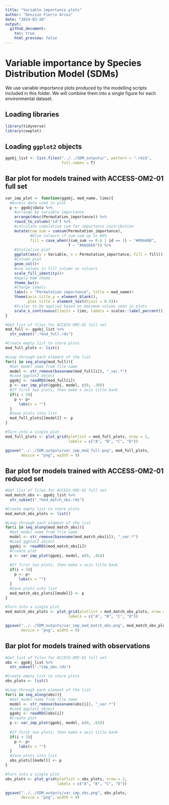 ```yaml
---
title: "Variable importance plots"
author: "Denisse Fierro Arcos"
date: "2024-03-28"
output: 
  github_document:
    toc: true
    html_preview: false
---
```


# Variable importance by Species Distribution Model (SDMs)
We use variable importance plots produced by the modelling scripts included in this folder. We will combine them into a single figure for each environmental dataset.  
  
## Loading libraries
  
```r
library(tidyverse)
library(cowplot)
```

## Loading `ggplot2` objects
  
```r
ggobj_list <- list.files("../../SDM_outputs/", pattern = ".rds$", 
                         full.names = T)
```
  
## Bar plot for models trained with ACCESS-OM2-01 full set
  
```r
var_imp_plot <- function(ggobj, mod_name, lims){
  #Access data used in plot
  p <- ggobj$data %>% 
    #arrange by variable importance
    arrange(desc(Permutation_importance)) %>% 
    rowid_to_column("id") %>% 
    #calculate cumulative sum for importance contribution
    mutate(cum_sum = cumsum(Permutation_importance),
           #blue colours if cum sum up to 60%
           fill = case_when((cum_sum <= 0.6 | id == 1) ~ "#004488",
                            T ~ "#bbbbbb")) %>% 
    #Initialise plot
    ggplot(aes(y = Variable, x = Permutation_importance, fill = fill))+
    #Column plot
    geom_col()+
    #use values in fill column as colours
    scale_fill_identity()+
    #Apply b&W theme
    theme_bw()+
    #Change labels
    labs(x = "Permutation importance", title = mod_name)+
    theme(axis.title.y = element_blank(), 
          plot.title = element_text(hjust = 0.5))+
    #Scales to be applied based on maximum values seen in plots
    scale_x_continuous(limits = lims, labels = scales::label_percent())
}
```

  
```r
#Get list of files for ACCESS-OM2-01 full set
mod_full <- ggobj_list %>% 
  str_subset(".*mod_full.rds")

#Create empty list to store plots
mod_full_plots <- list()

#Loop through each element of the list
for(i in seq_along(mod_full)){
  #Get model name from file name
  model <- str_remove(basename(mod_full[i]), "_var.*")
  #Load ggplot2 object
  ggobj <- readRDS(mod_full[i])
  p <- var_imp_plot(ggobj, model, c(0, .30))
  #If first two plots, then make x axis title bank
  if(i < 3){
    p <- p+
      labs(x = "")
  }
  #Save plots into list
  mod_full_plots[[model]] <- p
}

#Turn into a single plot
mod_full_plots <- plot_grid(plotlist = mod_full_plots, nrow = 2, 
                            labels = c("A", "B", "C", "D"))

ggsave("../../SDM_outputs/var_imp_mod_full.png", mod_full_plots, 
       device = "png", width = 9)
```
  
## Bar plot for models trained with ACCESS-OM2-01 reduced set
  
```r
#Get list of files for ACCESS-OM2-01 full set
mod_match_obs <- ggobj_list %>% 
  str_subset(".*mod_match_obs.rds")

#Create empty list to store plots
mod_match_obs_plots <- list()

#Loop through each element of the list
for(i in seq_along(mod_match_obs)){
  #Get model name from file name
  model <- str_remove(basename(mod_match_obs[i]), "_var.*")
  #Load ggplot2 object
  ggobj <- readRDS(mod_match_obs[i])
  #Create plot
  p <- var_imp_plot(ggobj, model, c(0, .45))
  
  #If first two plots, then make x axis title bank
  if(i < 3){
    p <- p+
      labs(x = "")
  }
  #Save plots into list
  mod_match_obs_plots[[model]] <- p
}

#Turn into a single plot
mod_match_obs_plots <- plot_grid(plotlist = mod_match_obs_plots, nrow = 2, 
                            labels = c("A", "B", "C", "D"))

ggsave("../../SDM_outputs/var_imp_mod_match_obs.png", mod_match_obs_plots, 
       device = "png", width = 9)
```
  
## Bar plot for models trained with observations
  
```r
#Get list of files for ACCESS-OM2-01 full set
obs <- ggobj_list %>% 
  str_subset(".*imp_obs.rds")

#Create empty list to store plots
obs_plots <- list()

#Loop through each element of the list
for(i in seq_along(obs)){
  #Get model name from file name
  model <- str_remove(basename(obs[i]), "_var.*")
  #Load ggplot2 object
  ggobj <- readRDS(obs[i])
  #Create plot
  p <- var_imp_plot(ggobj, model, c(0, .65))
  
  #If first two plots, then make x axis title bank
  if(i < 3){
    p <- p+
      labs(x = "")
  }
  #Save plots into list
  obs_plots[[model]] <- p
}

#Turn into a single plot
obs_plots <- plot_grid(plotlist = obs_plots, nrow = 2, 
                       labels = c("A", "B", "C", "D"))

ggsave("../../SDM_outputs/var_imp_obs.png", obs_plots, 
       device = "png", width = 9)
```